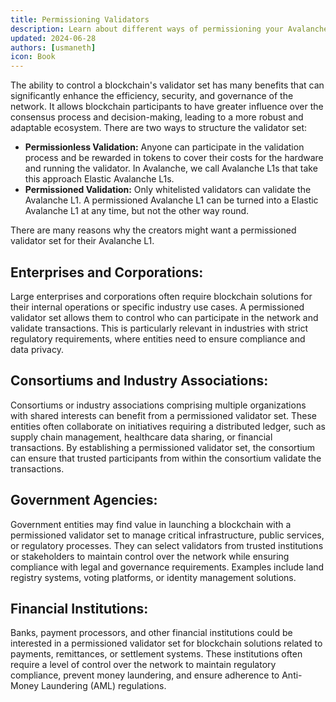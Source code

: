 ```yaml
---
title: Permissioning Validators
description: Learn about different ways of permissioning your Avalanche L1 blockchain.
updated: 2024-06-28
authors: [usmaneth]
icon: Book
---
```


The ability to control a blockchain's validator set has many benefits that can significantly enhance the efficiency, security, and governance of the network. It allows blockchain participants to have greater influence over the consensus process and decision-making, leading to a more robust and adaptable ecosystem. There are two ways to structure the validator set:

- **Permissionless Validation:** Anyone can participate in the validation process and be rewarded in tokens to cover their costs for the hardware and running the validator. In Avalanche, we call Avalanche L1s that take this approach Elastic Avalanche L1s.
- **Permissioned Validation:** Only whitelisted validators can validate the Avalanche L1. A permissioned Avalanche L1 can be turned into a Elastic Avalanche L1 at any time, but not the other way round.

There are many reasons why the creators might want a permissioned validator set for their Avalanche L1. 

## Enterprises and Corporations: 

Large enterprises and corporations often require blockchain solutions for their internal operations or specific industry use cases. A permissioned validator set allows them to control who can participate in the network and validate transactions. This is particularly relevant in industries with strict regulatory requirements, where entities need to ensure compliance and data privacy.

## Consortiums and Industry Associations: 

Consortiums or industry associations comprising multiple organizations with shared interests can benefit from a permissioned validator set. These entities often collaborate on initiatives requiring a distributed ledger, such as supply chain management, healthcare data sharing, or financial transactions. By establishing a permissioned validator set, the consortium can ensure that trusted participants from within the consortium validate the transactions.

## Government Agencies: 

Government entities may find value in launching a blockchain with a permissioned validator set to manage critical infrastructure, public services, or regulatory processes. They can select validators from trusted institutions or stakeholders to maintain control over the network while ensuring compliance with legal and governance requirements. Examples include land registry systems, voting platforms, or identity management solutions.

## Financial Institutions: 

Banks, payment processors, and other financial institutions could be interested in a permissioned validator set for blockchain solutions related to payments, remittances, or settlement systems. These institutions often require a level of control over the network to maintain regulatory compliance, prevent money laundering, and ensure adherence to Anti-Money Laundering (AML) regulations.